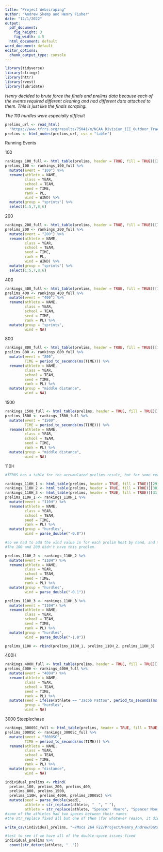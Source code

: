 ```yaml
---
title: "Project Webscraping"
author: "Andrew Skemp and Henry Fisher"
date: "12/1/2022"
output:
  pdf_document:
    fig_height: 3
    fig_width: 4.5
  html_document: default
word_document: default
editor_options: 
  chunk_output_type: console
---
```


```r
library(tidyverse)
library(stringr)
library(httr)
library(rvest)
library(lubridate)
```

*Henry decided to brute force the finals and prelims data because each of the events required different cleaning and had different data attached to them. This is just like the finals scraping.*

*The 110 hurdles were especially difficult*

```r
prelims_url <- read_html(
  'https://www.tfrrs.org/results/75041/m/NCAA_Division_III_Outdoor_Track__Field_Championships')
prelims <- html_nodes(prelims_url, css = "table")
```


Running Events

100
```r
rankings_100_full <- html_table(prelims, header = TRUE, fill = TRUE)[[2]]
prelims_100 <- rankings_100_full %>%
  mutate(event = "100") %>%
  rename(athlete = NAME,
         class = YEAR,
         school = TEAM,
         seed = TIME,
         rank = PL,
         wind = WIND) %>%
  mutate(group = "sprints") %>%
  select(1:5,7,8,6)
```

200
```r
rankings_200_full <- html_table(prelims, header = TRUE, fill = TRUE)[[7]]
prelims_200 <- rankings_200_full %>%
  mutate(event = "200") %>%
  rename(athlete = NAME,
         class = YEAR,
         school = TEAM,
         seed = TIME,
         rank = PL,
         wind = WIND) %>%
  mutate(group = "sprints") %>%
  select(1:5,7,8,6)
```

400
```r
rankings_400_full <- html_table(prelims, header = TRUE, fill = TRUE)[[12]]
prelims_400 <- rankings_400_full %>%
  mutate(event = "400") %>%
  rename(athlete = NAME,
         class = YEAR,
         school = TEAM,
         seed = TIME,
         rank = PL) %>%
  mutate(group = "sprints",
         wind = NA)
```

800
```r
rankings_800_full <- html_table(prelims, header = TRUE, fill = TRUE)[[17]]
prelims_800 <- rankings_800_full %>%
  mutate(event = "800",
         TIME = period_to_seconds(ms(TIME))) %>%
  rename(athlete = NAME,
         class = YEAR,
         school = TEAM,
         seed = TIME,
         rank = PL) %>%
  mutate(group = "middle distance",
         wind = NA)
```

1500
```r
rankings_1500_full <- html_table(prelims, header = TRUE, fill = TRUE)[[22]]
prelims_1500 <- rankings_1500_full %>%
  mutate(event = "1500",
         TIME = period_to_seconds(ms(TIME))) %>%
  rename(athlete = NAME,
         class = YEAR,
         school = TEAM,
         seed = TIME,
         rank = PL) %>%
  mutate(group = "middle distance",
         wind = NA)
```

110H
```r
#TFRRS has a table for the accumulated prelims result, but for some reason the 110H prelims doesn't have wind data in that table

rankings_110H_1 <- html_table(prelims, header = TRUE, fill = TRUE)[[29]]
rankings_110H_2 <- html_table(prelims, header = TRUE, fill = TRUE)[[30]]
rankings_110H_3 <- html_table(prelims, header = TRUE, fill = TRUE)[[31]]
prelims_110H_1 <- rankings_110H_1 %>%
  mutate(event = "110H") %>%
  rename(athlete = NAME,
         class = YEAR,
         school = TEAM,
         seed = TIME,
         rank = PL) %>%
  mutate(group = "hurdles",
         wind = parse_double("-0.8"))

#so we had to add the wind value in for each prelim heat by hand, and then bind the heats together.
#The 100 and 200 didn't have this problem.

prelims_110H_2 <- rankings_110H_2 %>%
  mutate(event = "110H") %>%
  rename(athlete = NAME,
         class = YEAR,
         school = TEAM,
         seed = TIME,
         rank = PL) %>%
  mutate(group = "hurdles",
         wind = parse_double("-0.1"))

prelims_110H_3 <- rankings_110H_3 %>%
  mutate(event = "110H") %>%
  rename(athlete = NAME,
         class = YEAR,
         school = TEAM,
         seed = TIME,
         rank = PL) %>%
  mutate(group = "hurdles",
         wind = parse_double("-1.8"))

prelims_110H <- rbind(prelims_110H_1, prelims_110H_2, prelims_110H_3)
```

400H
```r
rankings_400H_full <- html_table(prelims, header = TRUE, fill = TRUE)[[33]]
prelims_400H <- rankings_400H_full %>%
  mutate(event = "400H") %>%
  rename(athlete = NAME,
         class = YEAR,
         school = TEAM,
         seed = TIME,
         rank = PL) %>%
  mutate(seed = ifelse(athlete == "Jacob Patton", period_to_seconds(ms(seed)), parse_double(seed)),
         group = "hurdles",
         wind = NA)
```

3000 Steeplechase
```r
rankings_3000SC_full <- html_table(prelims, header = TRUE, fill = TRUE)[[38]]
prelims_3000SC <- rankings_3000SC_full %>%
  mutate(event = "3000SC",
         TIME = period_to_seconds(ms(TIME))) %>%
  rename(athlete = NAME,
         class = YEAR,
         school = TEAM,
         seed = TIME,
         rank = PL) %>%
  mutate(group = "distance",
         wind = NA)
```



```r
individual_prelims <- rbind(
  prelims_100, prelims_200, prelims_400,
  prelims_800, prelims_1500, 
  prelims_110H, prelims_400H, prelims_3000SC) %>%
  mutate(seed = parse_double(seed),
         athlete = str_replace(athlete, "  ", " "),
         athlete = str_replace(athlete, "Spencer  Moore", "Spencer Moore"))
#some of the athletes had two spaces between their names
#the str_replace fixed all but one of them (for whatever reason, it did not fix "Spencer  Moore")
```


```r
write_csv(individual_prelims, "~/Mscs 264 F22/Project/Henry_Andrew/Data/individual_prelims.csv")
```

```r
#test to see if we have all of the double-space issues fixed
individual_prelims %>%
  count(str_detect(athlete, "  "))
```

